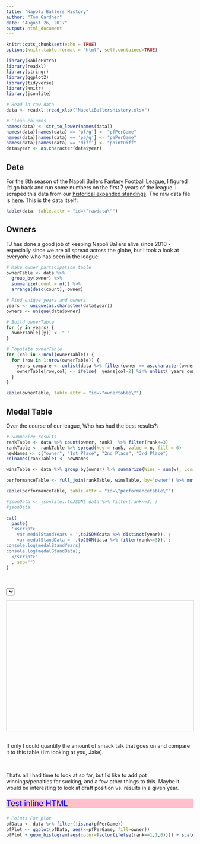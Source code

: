 ```yaml
---
title: "Napoli Ballers History"
author: "Tom Gardner"
date: "August 26, 2017"
output: html_document
---
```


<link rel="stylesheet" type="text/css" href="http://cdn.datatables.net/1.10.5/css/jquery.dataTables.min.css">
<script src="http://code.jquery.com/jquery-2.1.2.min.js"></script>
<script src="http://cdn.datatables.net/1.10.5/js/jquery.dataTables.min.js"></script>
<script src="scripts/d3.min.js"></script>

 
<style>
  table.dataTable tbody tr.strip1 {
      background-color: #f2f2f2;
  }
  table.dataTable tbody tr.strip2 {
      background-color: #ffffff;
  }
</style>

<script type="text/javascript">
         $(document).ready(function() {
             $("#rawdata").DataTable({"pageLength":10,
                                      "stripeClasses": ['strip1', 'strip2']
                                     });
            $("#ownertable").DataTable({"pageLength"     : 50,
                                        "bPaginate"      : false,
                                        "stripeClasses"  : ['strip1', 'strip2'],
                                        "order"          : [[1, "desc"]],
                                        "width"          : "25%"
                                       });
            $("#performancetable").DataTable({"pageLength"     : 50,
                                              "bPaginate"      : false,
                                              "stripeClasses"  : ['strip1', 'strip2'],
                                              "order"          : [[1, "desc"]],
                                              "width"          : "25%"
                                             });
         });
</script>

```r
knitr::opts_chunk$set(echo = TRUE)
options(knitr.table.format = "html", self.contained=TRUE) 

library(kableExtra)
library(readxl)
library(stringr)
library(ggplot2)
library(tidyverse)
library(knitr)
library(jsonlite)

# Read in raw data
data <- readxl::read_xlsx("NapoliBallersHistory.xlsx")

# Clean columns
names(data) <- str_to_lower(names(data))
names(data)[names(data) == 'pf/g'] <- "pfPerGame"
names(data)[names(data) == 'pa/g'] <- "paPerGame"
names(data)[names(data) == 'diff'] <- "pointDiff"
data$year <- as.character(data$year)
```

## Data

For the 8th season of the Napoli Ballers Fantasy Football League, I figured I'd go back and run some numbers on the first 7 years of the league. I scraped this data from our [historical expanded standings](http://games.espn.com/ffl/tools/finalstandings?leagueId=725705&seasonId=2016). The raw data file is [here](https://github.com/twgardner2/NapoliBallers/blob/master/NapoliBallersHistory.xlsx). This is the data itself:

```r
kable(data, table.attr = "id=\"rawdata\"")
```

## Owners

TJ has done a good job of keeping Napoli Ballers alive since 2010 - especially since we are all spread across the globe, but I took a look at everyone who has been in the league:

```r
# Make owner participation table
ownerTable <- data %>% 
  group_by(owner) %>% 
  summarize(count = n()) %>% 
  arrange(desc(count), owner)

# Find unique years and owners
years <- unique(as.character(data$year))
owners <- unique(data$owner)

# Build ownerTable
for (y in years) {
  ownerTable[[y]] <- " " 
}

# Populate ownerTable
for (col in 3:ncol(ownerTable)) {
  for (row in 1:nrow(ownerTable)) {
    years_compare <- unlist(data %>% filter(owner == as.character(ownerTable[row,1])) %>% select(year))
    ownerTable[row,col] <- ifelse(  years[col-2] %in% unlist( years_compare ) ,"X"," ")
  }
}

kable(ownerTable, table.attr = "id=\"ownertable\"")
```


## Medal Table
Over the course of our league, Who has had the best results?:

``` r
# Summarize results
rankTable <- data %>% count(owner, rank)  %>% filter(rank<=3)
rankTable <- rankTable %>% spread(key = rank, value = n, fill = 0)
newNames <- c("owner", "1st Place", "2nd Place", "3rd Place")
colnames(rankTable) <- newNames

winsTable <- data %>% group_by(owner) %>% summarize(Wins = sum(w), Losses = sum(l), Ties = sum(tie))  

performanceTable <- full_join(rankTable, winsTable, by="owner") %>% mutate_all(funs(replace(., which(is.na(.)), 0)))

kable(performanceTable, table.attr = "id=\"performancetable\"")
```






``` r
#jsonData <- jsonlite::toJSON( data %>% filter(rank<=3) )
#jsonData

cat(
  paste(
  '<script>
    var medalStandYears = ',toJSON(data %>% distinct(year)),';
    var medalStandData = ',toJSON(data %>% filter(rank<=3)),';
console.log(medalStandYears)    
console.log(medalStandData);
  </script>'
  , sep="")
)

```

<br>
<br>
  <select id="medalStandInput">
  </select>
<br>
<div>
  <svg id="medalTableViz" style="width:900px;height:350px;border:1px lightgray solid;" />

  
<div>

<script> <!-- Set options for select input -->

  d3.select("#medalStandInput")
    .selectAll("option")
    .data(medalStandYears)
    .enter()
    .append("option")
    .attr("value", d => {return(d.year)})
    .html(d => {return(d.year)});
    

</script>


<script> <!--Build Medal Stand -->
  var overallHeight = 300,
      standHeights = [100, 150, 75],
      standWidth = 250,
      medalStandText = ["2nd Place", "1st Place", "3rd Place"];
  
  console.log(standHeights);
  
  d3.select("#medalTableViz")
    .selectAll("g")
    .data(standHeights)
    .enter()
    .append("g")
    .attr("id", (d,i) => {return("place" + i)})
    .attr("class", "medalStand")
      .append("rect")
      .attr("x", (d,i) => {return(standWidth*i)})
      .attr("y", (d)   => {return(overallHeight-d)})
      .attr("width", standWidth)
      .attr("height", (d,i) => {return(d)})
      .attr("fill", "#f0f0f0")
      .attr("stroke", "black")
      .attr("stroke-width", "2px");

  d3.selectAll(".medalStand")
    .append("text")
    .attr("dx", (d,i) => {return(standWidth*(i+0.5))})
    .attr("dy", (d)   => {return(overallHeight-10)})
    .attr("text-anchor", "middle")
    .attr("dominant-baseline", "central")
    .attr("fill", "#4f442b")
    .text((d,i) => {return(medalStandText[i])});
        


</script>

<br>
If only I could quantify the amount of smack talk that goes on and compare it to this table (I'm looking at you, Jake).

<br>

That's all I had time to look at so far, but I'd like to add pot winnings/penalties for sucking, and a few other things to this. Maybe it would be interesting to look at draft position vs. results in a given year.

<p style="background-color:pink; font-size:150%; color:blue"> Test inline HTML </p>


``` r
# Points For plot
pfData <- data %>% filter(!is.na(pfPerGame))
pfPlot <- ggplot(pfData, aes(x=pfPerGame, fill=owner))
pfPlot + geom_histogram(aes(color=factor(ifelse(rank==1,1,0)))) + scale_color_manual(values = c("black", "red"))
```




<!-- <div id="viz"> -->
<!--   <svg style="width:1000px;height:500px;border:1px lightgray solid;"/> -->
<!-- </div> -->

<!--- d3js Code --->
<!-- <script> -->
<!--   console.log("the data is:"); -->
<!--   console.log(data); -->

<!--   d3.csv("data/circles.csv", dataViz); -->

<!--   function dataViz(data) { -->
<!--       console.log(data); -->

<!--       d3.select("svg") -->
<!--         .append("circle") -->
<!--         .attr("r", 50) -->
<!--         .attr("cx", 50) -->
<!--         .attr("cy", 50) -->
<!--         .attr("fill", "green") -->
<!--         .attr("stroke", "black") -->
<!--     } -->

<!-- </script> -->

